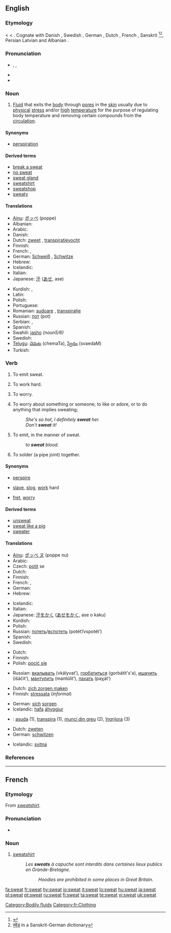 {{wikipedia|dab=sweat (disambiguation)|sweat}}
{{also|sweats}}
==English==
{{wikipedia}}

===Etymology===
{{etyl|ang}} {{term|swat|swāt|lang=ang}} < {{proto|Germanic|swait-}} < {{proto|Indo-European|swoyd-|to sweat}}. Cognate with Danish {{term|sved|lang=da}}, Swedish {{term|svett|lang=sv}}, German {{term|Schweiß|lang=de}}, Dutch {{term|zweet|lang=nl}}, French {{term|sueur|lang=fr}}, Sanskrit {{term|स्वेड|sc=Deva|tr=sveḍa|lang=sa}}<ref>{{R:Webster 1913|sweat}}</ref><ref>[http://www.heinrich-tischner.de/22-sp/1sprach/arisch/aind/s1k.htm स्वेड] in a Sanskrit-German dictionary</ref>, Persian {{term|sc=fa-Arab|خوی|tr=xway|lang=fa}} Latvian {{term|sviedri|lang=lt}} and Albanian {{term|djersë|lang=sq}}.

===Pronunciation===
* {{enPR|swĕt}}, {{IPA|/swɛt/}}, {{SAMPA|/swEt/}}
* {{audio|en-us-sweat.ogg|Audio (US)}}
* {{rhymes|ɛt}}

===Noun===
{{en-noun|-}}

# {{physiology}} [[Fluid]] that exits the [[body]] through [[pore]]s in the [[skin]] usually due to [[physical]] [[stress]] and/or [[high]] [[temperature]] for the purpose of regulating body temperature and removing certain compounds from the [[circulation]].

====Synonyms====
* {{sense|fluid that exits the body through pores}} [[perspiration]]

====Derived terms====
{{rel-top|terms derived from sweat (noun)}}
* [[break a sweat]]
* [[no sweat]]
* [[sweat gland]]
* [[sweatshirt]]
* [[sweatshop]]
* [[sweaty]]
{{rel-bottom}}

====Translations====
{{trans-top|fluid that exits the body through pores}}
* [[Ainu]]: [[ポッペ]] (poppe)
* Albanian: {{t-|sq|djersë|xs=Albanian}}
* Arabic: {{Arab|[[عرق]]}} {{IPAchar|(ʕáraq)}} {{m}}
* Danish: {{t+|da|sved|c}}
* Dutch: [[zweet]] {{n}}, [[transpiratievocht]] {{n}}
* Finnish: {{t+|fi|hiki}}
* French: {{t+|fr|sueur|f}}, {{t+|fr|transpiration|f}}
* German: [[Schweiß]] {{m}}, [[Schwitze]] {{f}}
* Hebrew: {{t-|he|זיעה|f|tr=zea|sc=Hebr}}
* Icelandic: {{t+|is|sviti|m}}
* Italian: {{t+|it|sudore|m}}
* Japanese: [[汗]] ([[あせ]], ase)
{{trans-mid}}
* Kurdish: {{KUchar|[[ئاره‌ق]]}}, {{KUchar|[[ئاره‌قه‌]]}}
* Latin: {{t+|la|sudor|m}}
* Polish: {{t+|pl|pot|m}}
* Portuguese: {{t+|pt|suor|m}}
* Romanian: [[sudoare]] {{f}}, [[transpiraţie]] {{f}}
* Russian: [[пот]] (pot) {{m}}
* Serbian: {{t-|sr|znoj|m}}, {{t-|sr|pot|m}}
* Spanish: {{t+|es|sudor|m}}
* Swahili: [[jasho]] ''(noun5/6)''
* Swedish: {{t-|sv|svett|n}}
* [[Telugu]]: [[చెమట]] (chemaTa), [[స్వేదం]] (svaedaM)
* Turkish: {{t+|tr|ter}}
{{trans-bottom}}

===Verb===
{{en-verb}}

# {{intransitive}} To emit sweat.
# {{intransitive|informal}} To work hard.
# {{intransitive|informal}} To worry.
# {{transitive|idiom}} To worry about something or someone; to like or adore, or to do anything that implies sweating;
#: ''She's so hot, I definitely '''sweat''' her.''
#: ''Don't '''sweat''' it!''
# {{transitive}} To emit, in the manner of sweat.
#: ''to '''sweat''' blood''.
# {{intransitive|plumbing}} To solder (a pipe joint) together.

====Synonyms====
* {{sense|emit sweat}} [[perspire]]
* {{sense|work hard}} [[slave]], [[slog]], [[work]] hard
* {{sense|to worry}} [[fret]], [[worry]]

====Derived terms====
{{rel-top|terms derived from sweat (verb)}}
* [[unsweat]]
* [[sweat like a pig]]
* [[sweater]]
{{rel-bottom}}

====Translations====
{{trans-top|to emit sweat}}
* [[Ainu]]: [[ポッペ ヌ]] (poppe nu)
* Arabic: {{Arab|[[عرق]]}} {{IPAchar|(ʕáriqa)}}
* Czech: [[potit]] se
* Dutch: {{t+|nl|zweten}}
* Finnish: {{t-|fi|hikoilla}}
* French: {{t+|fr|transpirer}}, {{t+|fr|suer}}
* German: {{t+|de|schwitzen}}
* Hebrew: {{t-|he|להזיע|sc=Hebr}}
{{trans-mid}}
* Icelandic: {{t+|is|svitna}}
* Italian: {{t+|it|sudare}}
* Japanese: [[汗をかく]] ([[あせをかく]], ase o kaku)
* Kurdish: {{KUchar|[[ئاره‌ق]]}}
* Polish: {{t+|pl|pocić się}}
* Russian: [[потеть]]/[[вспотеть]] (potét’/vspotét’)
* Spanish: {{t-|es|sudar}}
* Swedish: {{t+|sv|svettas}}
{{trans-bottom}}

{{trans-top|informal: to work hard}}
<!--Note: add INFORMAL or SLANG terms to this table, where these exist-->
* Dutch: {{t+|nl|zwoegen}}
* Finnish: {{t-|fi|raataa}}
* Polish: [[pocić się]]
{{trans-mid}}
* Russian: [[вкалывать]] (vkályvat’), [[горбатиться]] (gorbátit's'a), [[ишачить]] (išáčit’), [[мантулить]] (mantúlit’), [[пахать]] (paχát’)
{{trans-bottom}}

{{trans-top|informal: to worry}}
<!--Note: add INFORMAL or SLANG terms to this table, where these exist-->
* Dutch: [[zich zorgen maken]]
* Finnish: [[stressata]] (''informal'')
{{trans-mid}}
* German: [[sich]] [[sorgen]]<!--is this informal? ... No.-->
* Icelandic: [[hafa]] [[áhyggjur]]
{{trans-bottom}}

{{checktrans-top}}
* {{ttbc|Romanian}}: [[asuda]] (1), [[transpira]] (1), [[munci din greu]] (2), [[îngrijora]] (3)
{{trans-bottom}}

{{trans-top|to emit in the manner of sweat}}
* Dutch: [[zweten]]
* German: [[schwitzen]]
{{trans-mid}}
* Icelandic: [[svitna]]
{{trans-bottom}}

{{trans-top|to solder together}}
{{trans-mid}}
{{trans-bottom}}

[[Category:Bodily fluids]]

===References===
<references/>

----

==French==

===Etymology===
From {{etyl|en|fr}} ''[[sweatshirt]]''.

===Pronunciation===
* {{IPA | /swit/}}

===Noun===
{{fr-noun|m}}

# [[sweatshirt]]
#: ''Les '''sweats''' à capuche sont interdits dans certaines lieux publics en Grande-Bretagne.''
#:: ''Hoodies are prohibited in some places in Great Britain.''

[[Category:fr:Clothing]]

[[fa:sweat]]
[[fr:sweat]]
[[hy:sweat]]
[[io:sweat]]
[[it:sweat]]
[[lo:sweat]]
[[hu:sweat]]
[[ja:sweat]]
[[pl:sweat]]
[[pt:sweat]]
[[ru:sweat]]
[[fi:sweat]]
[[ta:sweat]]
[[te:sweat]]
[[vi:sweat]]
[[uk:sweat]]